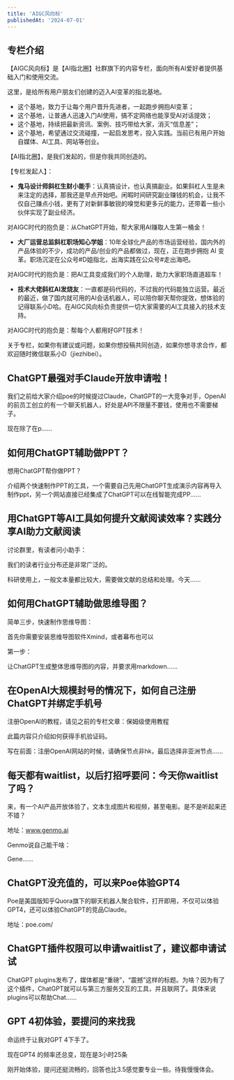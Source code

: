 ```yaml
---
title: 'AIGC风向标'
publishedAt: '2024-07-01'
---
```


## 专栏介绍

【AIGC风向标】是【AI指北圈】社群旗下的内容专栏，面向所有AI爱好者提供基础入门和使用交流。

这里，是给所有用户朋友们创建的迈入AI变革的指北基地。

* 这个基地，致力于让每个用户晋升先进者，一起跑步拥抱AI变革；
* 这个基地，让普通人迅速入门AI使用，搞不定网络也能享受AI对话提效；
* 这个基地，持续把最新资讯、案例、技巧带给大家，消灭“信息差”；
* 这个基地，希望通过交流碰撞，一起启发思考，投入实践。当前已有用户开始自媒体、AI工具、网站等创业。

【AI指北圈】，是我们发起的，但是你我共同创造的。

【专栏发起人】：

* **鬼马设计师斜杠生财小能手**：认真搞设计，也认真搞副业。如果斜杠人生是未来注定的选择，那我还是早点开始吧。闲暇时间研究副业赚钱的机会，让我不仅自己赚点小钱，更有了对新鲜事敏锐的嗅觉和更多元的能力，还带着一些小伙伴实现了副业经济。

对AIGC时代的抱负是：从ChatGPT开始，帮大家用AI赚取人生第一桶金！
* **大厂运营总监斜杠职场知心学姐**：10年全球化产品的市场运营经验，国内外的产品体验的不少，成功的产品/创业的产品都做过，现在，正在跑步拥抱 AI 变革。职场沉淀在公众号#D姐指北，出海实践在公众号#走出海吧。

对AIGC时代的抱负是：把AI工具变成我们的个人助理，助力大家职场直道超车！
* **技术大佬斜杠AI发烧友**：一直都是码代码的，不过我的代码能独立运营。最近的最近，做了国内就可用的AI会话机器人，可以陪你聊天帮你提效，想体验的记得联系小D哈。在AIGC风向标负责提供一切大家需要的AI工具接入的技术支持。

对AIGC时代的抱负是：帮每个人都用好GPT技术！

关于专栏，如果你有建议或问题，如果你想投稿共同创造，如果你想寻求合作，都欢迎随时微信联系小D（jiezhibei）。

## ChatGPT最强对手Claude开放申请啦！
 我们之前给大家介绍poe的时候提过Claude，ChatGPT的一大竞争对手，OpenAI的前员工创立的有一个聊天机器人，好处是API不限量不要钱，使用也不需要梯子。

现在除了在p......

## 如何用ChatGPT辅助做PPT？
想用ChatGPT帮你做PPT？

介绍两个快速制作PPT的工具，一个需要自己先用ChatGPT生成演示内容再导入制作ppt，另一个网站直接已经集成了ChatGPT可以在线智能完成PP......

## 用ChatGPT等AI工具如何提升文献阅读效率？实践分享AI助力文献阅读

讨论群里，有读者问小助手：

我们的读者行业分布还是非常广泛的。

科研使用上，一般文本量都比较大，需要做文献的总结和处理。今天......

## 如何用ChatGPT辅助做思维导图？
简单三步，快速制作思维导图：

首先你需要安装思维导图软件Xmind，或者幕布也可以

第一步：

让ChatGPT生成整体思维导图的内容，并要求用markdown......

## 在OpenAI大规模封号的情况下，如何自己注册ChatGPT并绑定手机号
注册OpenAI的教程，请见之前的专栏文章：保姆级使用教程

此篇内容只介绍如何获得手机验证码。

写在前面：注册OpenAI网站的时候，请确保节点非hk，最后选择非亚洲节点......

## 每天都有waitlist，以后打招呼要问：今天你waitlist了吗？
 来，有一个AI产品开放体验了，文本生成图片和视频，甚至电影。是不是听起来还不错？

地址：www.genmo.ai

Genmo说自己能干啥：

Gene......

## ChatGPT没充值的，可以来Poe体验GPT4
Poe是美国版知乎Quora旗下的聊天机器人聚合软件，打开即用，不仅可以体验GPT4，还可以体验ChatGPT的竞品Claude。

地址：poe.com/

## ChatGPT插件权限可以申请waitlist了，建议都申请试试
ChatGPT plugins发布了，媒体都是“重磅”，“震撼”这样的标题。为啥？因为有了这个插件，ChatGPT就可以与第三方服务交互的工具，并且联网了。具体来说plugins可以帮助Chat......

## GPT 4初体验，要提问的来找我
命运终于让我对GPT 4下手了。

现在GPT4 的频率还总变，现在是3小时25条

刚开始体验，提问还挺流畅的，回答也比3.5感觉要专业一些。待我慢慢体会。

